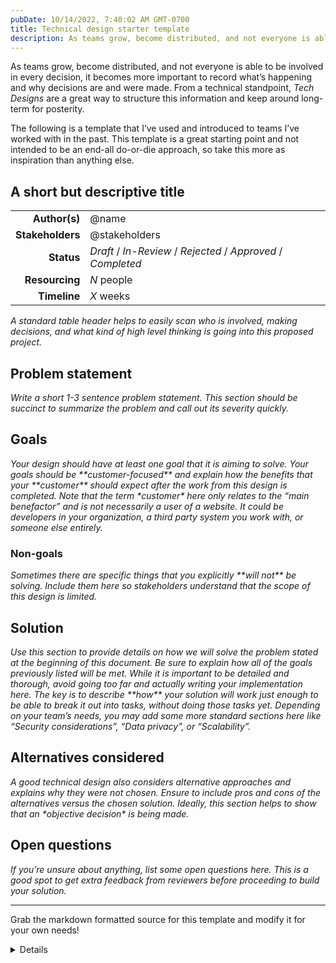 ```yaml
---
pubDate: 10/14/2022, 7:40:02 AM GMT-0700
title: Technical design starter template
description: As teams grow, become distributed, and not everyone is able to be involved in every decision, it becomes more important to record what’s happening and why decisions are and were made. From a technical standpoint, “Tech Designs” are a great way to structure this information and keep around long-term for posterity.
---
```



As teams grow, become distributed, and not everyone is able to be involved in every decision, it becomes more important to record what’s happening and why decisions are and were made. From a technical standpoint, _Tech Designs_ are a great way to structure this information and keep around long-term for posterity.

The following is a template that I’ve used and introduced to teams I’ve worked with in the past. This template is a great starting point and not intended to be an end-all do-or-die approach, so take this more as inspiration than anything else.

<section class="prose-sm prose mx-4 max-w-none rounded bg-slate-200 p-4 shadow-lg prose-headings:text-slate-800 prose-em:text-gray-500 dark:prose-invert dark:bg-slate-800 dark:prose-headings:text-slate-200 dark:prose-em:text-gray-400 md:mx-8 md:p-8 lg:prose-base xl:prose-base">

# A short but descriptive title

|                  |                                                               |
| ---------------: | ------------------------------------------------------------- |
|    **Author(s)** | @name                                                         |
| **Stakeholders** | @stakeholders                                                 |
|       **Status** | _Draft_ / _In-Review_ / _Rejected_ / _Approved_ / _Completed_ |
|   **Resourcing** | _N_ people                                                    |
|     **Timeline** | _X_ weeks                                                     |

<i>
	A standard table header helps to easily scan who is involved, making decisions, and what kind of high level thinking
	is going into this proposed project.
</i>

## Problem statement

<i>
	Write a short 1-3 sentence problem statement. This section should be succinct to summarize the problem and call out
	its severity quickly.
</i>

## Goals

<i>
	Your design should have at least one goal that it is aiming to solve. Your goals should be **customer-focused** and
	explain how the benefits that your **customer** should expect after the work from this design is completed.
</i>

<i>
	Note that the term *customer* here only relates to the “main benefactor” and is not necessarily a user of a website.
	It could be developers in your organization, a third party system you work with, or someone else entirely.
</i>

### Non-goals

<i>
	Sometimes there are specific things that you explicitly **will not** be solving. Include them here so stakeholders
	understand that the scope of this design is limited.
</i>

## Solution

<i>
	Use this section to provide details on how we will solve the problem stated at the beginning of this document. Be sure
	to explain how all of the goals previously listed will be met.
</i>

<i>
	While it is important to be detailed and thorough, avoid going too far and actually writing your implementation here.
	The key is to describe **how** your solution will work just enough to be able to break it out into tasks, without
	doing those tasks yet.
</i>

<i>
	Depending on your team’s needs, you may add some more standard sections here like “Security considerations”, “Data
	privacy”, or “Scalability”.
</i>

## Alternatives considered

<i>
	A good technical design also considers alternative approaches and explains why they were not chosen. Ensure to include
	pros and cons of the alternatives versus the chosen solution. Ideally, this section helps to show that an *objective
	decision* is being made.
</i>

## Open questions

<i>
	If you’re unsure about anything, list some open questions here. This is a good spot to get extra feedback from
	reviewers before proceeding to build your solution.
</i>

</section>

---

<Aside type="tip" title="Goodies">

Grab the markdown formatted source for this template and modify it for your own needs!

<Details title="Expand for Markdown">

```md
# A short but descriptive title

|                  |                                                               |
| ---------------: | ------------------------------------------------------------- |
|    **Author(s)** | @name                                                         |
| **Stakeholders** | @stakeholders                                                 |
|       **Status** | _Draft_ / _In-Review_ / _Rejected_ / _Approved_ / _Completed_ |
|   **Resourcing** | _N_ people                                                    |
|     **Timeline** | _X_ weeks                                                     |

_A standard table header helps to easily scan who is involved, making decisions, and what kind of high level thinking is going into this proposed project._

## Problem statement

_Write a short 1-3 sentence problem statement. This section should be succinct to summarize the problem and call out its severity quickly._

## Goals

_Your design should have at least one goal that it is aiming to solve. Your goals should be **customer-focused** and explain how the benefits that your **customer** should expect after the work from this design is completed._

_Note that the term *customer* here only relates to the “main benefactor” and is not necessarily a user of a website. It could be developers in your organization, a third party system you work with, or someone else entirely._

### Non-goals

_Sometimes there are specific things that you explicitly **will not** be solving. Include them here so stakeholders understand that the scope of this design is limited._

## Solution

_Use this section to provide details on how we will solve the problem stated at the beginning of this document. Be sure to explain how all of the goals previously listed will be met._

_While it is important to be detailed and thorough, avoid going too far and actually writing your implementation here. The key is to describe **how** your solution will work just enough to be able to break it out into tasks, without doing those tasks yet._

_Depending on your team’s needs, you may add some more standard sections here like “Security considerations”, “Data privacy”, or “Scalability”._

## Alternatives considered

_A good technical design also considers alternative approaches and explains why they were not chosen. Ensure to include pros and cons of the alternatives versus the chosen solution. Ideally, this section helps to show that an *objective decision* is being made._

## Open questions

_If you’re unsure about anything, list some open questions here. This is a good spot to get extra feedback from reviewers before proceeding to build your solution._
```

</Details>

</Aside>
